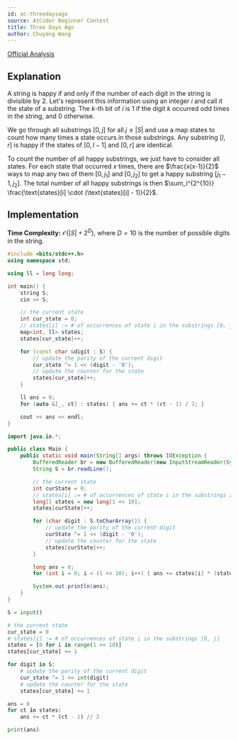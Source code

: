 ```yaml
---
id: ac-threedaysago
source: AtCoder Beginner Contest
title: Three Days Ago
author: Chuyang Wang
---
```


[Official Analysis](https://atcoder.jp/contests/abc295/editorial/6058)

## Explanation

A string is happy if and only if the number of each digit in the string is
divisible by 2. Let's represent this information using an integer $i$ and call
it the state of a substring. The $k$-th bit of $i$ is 1 if the digit $k$
occurred odd times in the string, and 0 otherwise.

We go through all substrings $[0, j]$ for all $j \leq |S|$ and use a map
$\text{states}$ to count how many times a state occurs in those substrings. Any
substring $[l, r]$ is happy if the states of $[0, l - 1]$ and $[0, r]$ are
identical.

To count the number of all happy substrings, we just have to consider all
states. For each state that occurred $x$ times, there are $\frac{x(x-1)}{2}$
ways to map any two of them $[0, j_1]$ and $[0, j_2]$ to get a happy substring
$[j_1 - 1, j_2]$. The total number of all happy substrings is then
$\sum_i^{2^{10}} \frac{\text{states}[i] \cdot (\text{states}[i] - 1)}{2}$.

## Implementation

**Time Complexity:** $\mathcal{O}(|S| + 2^D)$, where $D = 10$ is the number of
possible digits in the string.

<LanguageSection>
<CPPSection>

```cpp
#include <bits/stdc++.h>
using namespace std;

using ll = long long;

int main() {
	string S;
	cin >> S;

	// the current state
	int cur_state = 0;
	// states[i] := # of occurrences of state i in the substrings [0, j]
	map<int, ll> states;
	states[cur_state]++;

	for (const char &digit : S) {
		// update the parity of the current digit
		cur_state ^= 1 << (digit - '0');
		// update the counter for the state
		states[cur_state]++;
	}

	ll ans = 0;
	for (auto &[_, ct] : states) { ans += ct * (ct - 1) / 2; }

	cout << ans << endl;
}
```

</CPPSection>
<JavaSection>

```java
import java.io.*;

public class Main {
	public static void main(String[] args) throws IOException {
		BufferedReader br = new BufferedReader(new InputStreamReader(System.in));
		String S = br.readLine();

		// the current state
		int curState = 0;
		// states[i] := # of occurrences of state i in the substrings [0, j]
		long[] states = new long[1 << 10];
		states[curState]++;

		for (char digit : S.toCharArray()) {
			// update the parity of the current digit
			curState ^= 1 << (digit - '0');
			// update the counter for the state
			states[curState]++;
		}

		long ans = 0;
		for (int i = 0; i < (1 << 10); i++) { ans += states[i] * (states[i] - 1) / 2; }

		System.out.println(ans);
	}
}
```

</JavaSection>
<PySection>

```py
S = input()

# the current state
cur_state = 0
# states[i] := # of occurrences of state i in the substrings [0, j]
states = [0 for i in range(1 << 10)]
states[cur_state] += 1

for digit in S:
	# update the parity of the current digit
	cur_state ^= 1 << int(digit)
	# update the counter for the state
	states[cur_state] += 1

ans = 0
for ct in states:
	ans += ct * (ct - 1) // 2

print(ans)
```

</PySection>
</LanguageSection>
